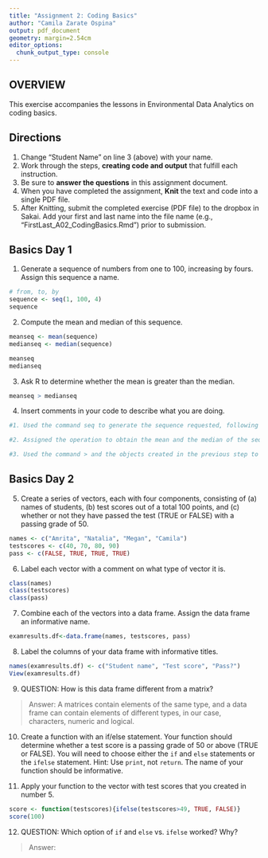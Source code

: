 ```yaml
---
title: "Assignment 2: Coding Basics"
author: "Camila Zarate Ospina"
output: pdf_document
geometry: margin=2.54cm
editor_options: 
  chunk_output_type: console
---
```


## OVERVIEW

This exercise accompanies the lessons in Environmental Data Analytics on coding basics. 

## Directions
1. Change "Student Name" on line 3 (above) with your name.
2. Work through the steps, **creating code and output** that fulfill each instruction.
3. Be sure to **answer the questions** in this assignment document.
4. When you have completed the assignment, **Knit** the text and code into a single PDF file.
5. After Knitting, submit the completed exercise (PDF file) to the dropbox in Sakai. Add your first and last name into the file name (e.g., "FirstLast_A02_CodingBasics.Rmd") prior to submission.

## Basics Day 1

1. Generate a sequence of numbers from one to 100, increasing by fours. Assign this sequence a name. 

```r
# from, to, by
sequence <- seq(1, 100, 4) 
sequence
```

2. Compute the mean and median of this sequence. 

```r
meanseq <- mean(sequence)
medianseq <- median(sequence)

meanseq
medianseq
```

3. Ask R to determine whether the mean is greater than the median. 

```r

meanseq > medianseq

```

4. Insert comments in your code to describe what you are doing.

```r
#1. Used the command seq to generate the sequence requested, following the "from, to, by" form. 

#2. Assigned the operation to obtain the mean and the median of the sequence to two objects: meanseq and medianseq, respectively.

#3. Used the command > and the objects created in the previous step to determine if one was greater than the other. 

```

## Basics Day 2
5. Create a series of vectors, each with four components, consisting of (a) names of students, (b) test scores out of a total 100 points, and (c) whether or not they have passed the test (TRUE or FALSE) with a passing grade of 50.

```r

names <- c("Amrita", "Natalia", "Megan", "Camila")
testscores <- c(40, 70, 80, 90)
pass <- c(FALSE, TRUE, TRUE, TRUE)

```

6. Label each vector with a comment on what type of vector it is.

```r

class(names) 
class(testscores)
class(pass)

```

7. Combine each of the vectors into a data frame. Assign the data frame an informative name.

```r

examresults.df<-data.frame(names, testscores, pass)

```

8. Label the columns of your data frame with informative titles.

```r

names(examresults.df) <- c("Student name", "Test score", "Pass?")
View(examresults.df)

```

9. QUESTION: How is this data frame different from a matrix?

> Answer: A matrices contain elements of the same type, and a data frame can contain elements of different types, in our case, characters, numeric and logical.

10. Create a function with an if/else statement. Your function should determine whether a test score is a passing grade of 50 or above (TRUE or FALSE). You will need to choose either the `if` and `else` statements or the `ifelse` statement. Hint: Use `print`, not `return`. The name of your function should be informative.

11. Apply your function to the vector with test scores that you created in number 5. 

```r

score <- function(testscores){ifelse(testscores>49, TRUE, FALSE)}
score(100)

```

12. QUESTION: Which option of `if` and `else` vs. `ifelse` worked? Why?

> Answer: 
